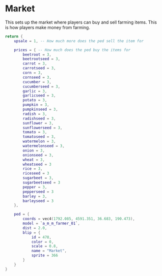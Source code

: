 # Market
This sets up the market where players can buy and sell farming items. This is how players make money from farming.
```lua
return {
    upsale = 1, -- How much more does the ped sell the item for

    prices = { -- How much does the ped buy the items for
        beetroot = 3,
        beetrootseed = 3,
        carrot = 3,
        carrotseed = 3,
        corn = 3,
        cornseed = 3,
        cucumber = 3,
        cucumberseed = 3,
        garlic = 3,
        garlicseed = 3,
        potato = 3,
        pumpkin = 3,
        pumpkinseed = 3,
        radish = 3,
        radishseed = 3,
        sunflower = 3,
        sunflowerseed = 3,
        tomato = 3,
        tomatoseed = 3,
        watermelon = 3,
        watermelonseed = 3,
        onion = 3,
        onionseed = 3,
        wheat = 3,
        wheatseed = 3
        rice = 3,
        riceseed = 3
        sugarbeet = 3,
        sugarbeetseed = 3
        pepper = 3,
        pepperseed = 3
        barley = 3,
        barleyseed = 3
    },

    ped = {
        coords = vec4(1792.085, 4591.351, 36.683, 190.473),
        model = `a_m_m_farmer_01`,
        dist = 2.0,
        blip = {
            id = 478,
            color = 0,
            scale = 0.8,
            name = "Market",
            sprite = 366
        }
    }
}
```